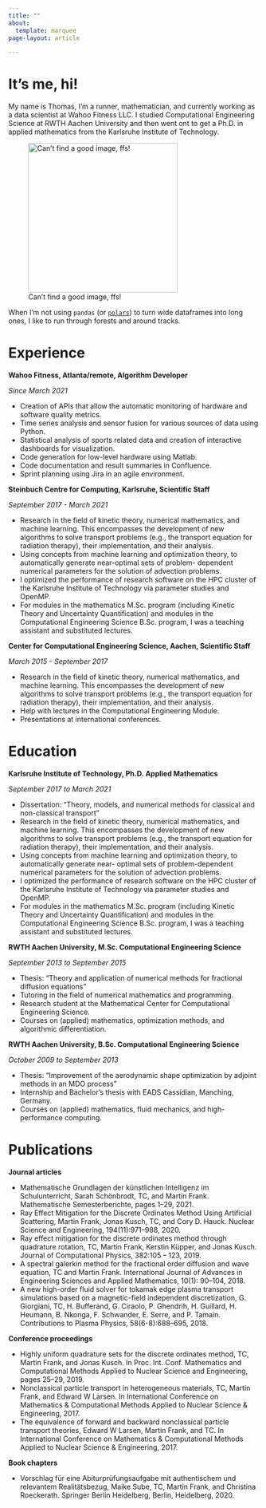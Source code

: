 ```yaml
---
title: ""
about:
  template: marquee
page-layout: article

---
```


# It's me, hi!



My name is Thomas, I'm a runner, mathematician, and currently working as a data scientist at Wahoo Fitness LLC.
I studied Computational Engineering Science at RWTH Aachen University and then went ont to get a Ph.D. in applied mathematics from the Karlsruhe Institute of Technology.

::: {.column-margin}
![Can't find a good image, ffs!](IMG_0776.jpeg){width=300}
:::

When I'm not using `pandas` (or [`polars`](https://www.pola.rs/)) to turn wide dataframes into long ones, I like to run through forests and around tracks.


# Experience
**Wahoo Fitness, Atlanta/remote, Algorithm Developer**

*Since March 2021*

- Creation of APIs that allow the automatic monitoring of hardware and software quality metrics.
- Time series analysis and sensor fusion for various sources of data using Python.
- Statistical analysis of sports related data and creation of interactive dashboards for visualization.
- Code generation for low-level hardware using Matlab.
- Code documentation and result summaries in Confluence.
- Sprint planning using Jira in an agile environment.

**Steinbuch Centre for Computing, Karlsruhe, Scientific Staff**

*September 2017 - March 2021*

- Research in the field of kinetic theory, numerical mathematics, and machine learning. This encompasses the development of new algorithms to solve transport problems (e.g., the transport equation for radiation therapy), their implementation, and their analysis.
- Using concepts from machine learning and optimization theory, to automatically generate near-optimal sets of problem- dependent numerical parameters for the solution of advection problems.
- I optimized the performance of research software on the HPC cluster of the Karlsruhe Institute of Technology via parameter studies and OpenMP.
- For modules in the mathematics M.Sc. program (including Kinetic Theory and Uncertainty Quantification) and modules in the Computational Engineering Science B.Sc. program, I was a teaching assistant and substituted lectures.

**Center for Computational Engineering Science, Aachen, Scientific Staff**

*March 2015 - September 2017*

- Research in the field of kinetic theory, numerical mathematics, and machine learning. This encompasses the development of new algorithms to solve transport problems (e.g., the transport equation for radiation therapy), their implementation, and their analysis.
- Help with lectures in the Computational Engineering Module.
- Presentations at international conferences.



# Education

**Karlsruhe Institute of Technology, Ph.D. Applied Mathematics**

*September 2017 to March 2021*

- Dissertation: “Theory, models, and numerical methods for classical and non-classical transport”
- Research in the field of kinetic theory, numerical mathematics, and machine learning. This encompasses the development of new algorithms to solve transport problems (e.g., the transport equation for radiation therapy), their implementation, and their analysis.
- Using concepts from machine learning and optimization theory, to automatically generate near- optimal sets of problem-dependent numerical parameters for the solution of advection problems.
- I optimized the performance of research software on the HPC cluster of the Karlsruhe Institute of Technology via parameter studies and OpenMP.
- For modules in the mathematics M.Sc. program (including Kinetic Theory and Uncertainty Quantification) and modules in the Computational Engineering Science B.Sc. program, I was a teaching assistant and substituted lectures.


**RWTH Aachen University, M.Sc. Computational Engineering Science**

*September 2013 to September 2015*

- Thesis: “Theory and application of numerical methods for fractional diffusion equations”
- Tutoring in the field of numerical mathematics and programming.
- Research student at the Mathematical Center for Computational Engineering Science.
- Courses on (applied) mathematics, optimization methods, and algorithmic differentiation.

**RWTH Aachen University, B.Sc. Computational Engineering Science**

*October 2009 to September 2013*

- Thesis: “Improvement of the aerodynamic shape optimization by adjoint methods in an MDO process”
- Internship and Bachelor’s thesis with EADS Cassidian, Manching, Germany.
- Courses on (applied) mathematics, fluid mechanics, and high-performance computing.


# Publications

**Journal articles**

- Mathematische Grundlagen der künstlichen Intelligenz im Schulunterricht, Sarah Schönbrodt, TC, and Martin Frank. Mathematische Semesterberichte, pages 1–29, 2021.
- Ray Effect Mitigation for the Discrete Ordinates Method Using Artificial Scattering, Martin Frank, Jonas Kusch, TC, and Cory D. Hauck. Nuclear Science and Engineering, 194(11):971–988, 2020.
- Ray effect mitigation for the discrete ordinates method through quadrature rotation, TC, Martin Frank, Kerstin Küpper, and Jonas Kusch. Journal of Computational Physics, 382:105 – 123, 2019.
- A spectral galerkin method for the fractional order diffusion and wave equation, TC and Martin Frank. International Journal of Advances in Engineering Sciences and Applied Mathematics, 10(1): 90–104, 2018.
- A new high-order fluid solver for tokamak edge plasma transport simulations based on a magnetic-field independent discretization, G. Giorgiani, TC, H. Bufferand, G. Ciraolo, P. Ghendrih, H. Guillard, H. Heumann, B. Nkonga, F. Schwander, E. Serre, and P. Tamain. Contributions to Plasma Physics, 58(6-8):688–695, 2018.

**Conference proceedings**

- Highly uniform quadrature sets for the discrete ordinates method, TC, Martin Frank, and Jonas Kusch. In Proc. Int. Conf. Mathematics and Computational Methods Applied to Nuclear Science and Engineering, pages 25–29, 2019.
- Nonclassical particle transport in heterogeneous materials, TC, Martin Frank, and Edward W Larsen. In International Conference on Mathematics & Computational Methods Applied to Nuclear Science & Engineering, 2017.
- The equivalence of forward and backward nonclassical particle transport theories, Edward W Larsen, Martin Frank, and TC. In International Conference on Mathematics & Computational Methods Applied to Nuclear Science & Engineering, 2017.

**Book chapters**

- Vorschlag für eine Abiturprüfungsaufgabe mit authentischem und relevantem Realitätsbezug, Maike Sube, TC, Martin Frank, and Christina Roeckerath. Springer Berlin Heidelberg, Berlin, Heidelberg, 2020.

